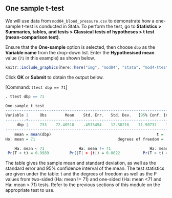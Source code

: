 ## One sample t-test
We will use data from `mod04_blood_pressure.csv` to demonstrate how a one-sample t-test is conducted in Stata. To perform the test, go to **Statistics > Summaries, tables, and tests > Classical tests of hypotheses > t test (mean-comparison test)**.

Ensure that the **One-sample** option is selected, then choose `dbp` as the **Variable name** from the drop-down list. Enter the **Hypothesised mean** value (`71` in this example) as shown below. 

```r
knitr::include_graphics(here::here("img", "mod04", "stata", "mod4-ttest.png"))
```
 
Click **OK** or **Submit** to obtain the output below.

[Command: `ttest dbp == 71`]

```r
. ttest dbp == 71

One-sample t test
------------------------------------------------------------------------------
Variable |     Obs        Mean    Std. Err.   Std. Dev.   [95% Conf. Interval]
---------+--------------------------------------------------------------------
     dbp |     733    72.40518    .4573454    12.38216    71.50732    73.30305
------------------------------------------------------------------------------
    mean = mean(dbp)                                              t =   3.0725
Ho: mean = 71                                    degrees of freedom =      732

    Ha: mean < 71               Ha: mean != 71                 Ha: mean > 71
 Pr(T < t) = 0.9989         Pr(|T| > |t|) = 0.0022          Pr(T > t) = 0.0011
```

The table gives the sample mean and standard deviation, as well as the standard error and 95% confidence interval of the mean. The test statistics are given under the table: t and the degrees of freedom as well as the P values from two-sided (Ha: mean != 71) and one-sided (Ha: mean <71 and Ha: mean > 71) tests. Refer to the previous sections of this module on the appropriate test to use.
